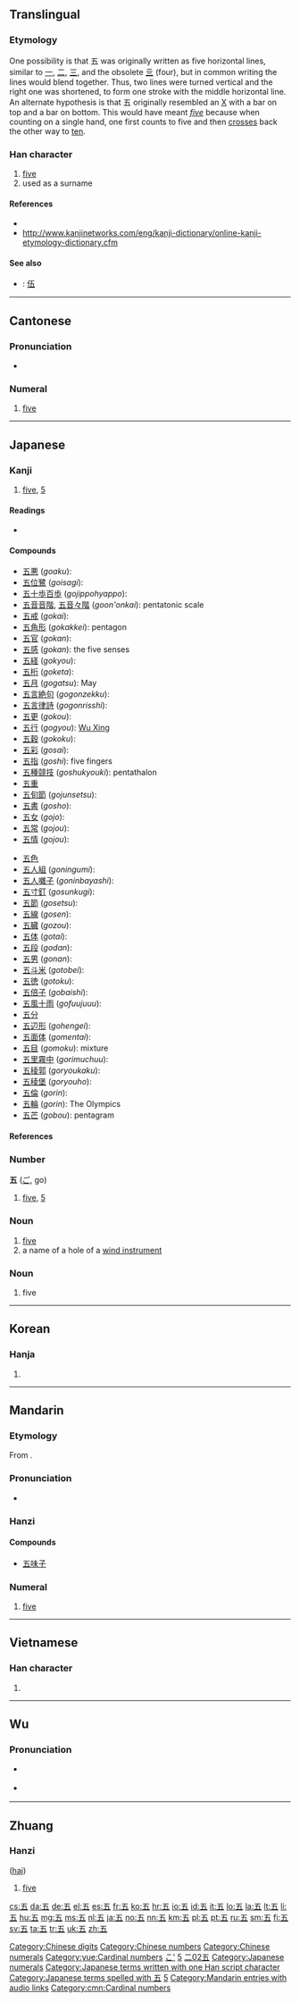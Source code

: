 {{also|伍}}<!-- may be replaced by zh-forms -->
==Translingual==
{{stroke order|type=animate}}
{{stroke order}}

===Etymology===
One possibility is that 五 was originally written as five horizontal lines, similar to [[一]], [[二]], [[三]], and the obsolete [[亖]] (four), but in common writing the lines would blend together. Thus, two lines were turned vertical and the right one was shortened, to form one stroke with the middle horizontal line. An alternate hypothesis is that 五 originally resembled an [[X]] with a bar on top and a bar on bottom. This would have meant ''[[five]]'' because when counting on a single hand, one first counts to five and then [[crosses]] back the other way to [[ten]].

===Han character===
{{Han char|rn=7|rad=二|as=02|sn=4|four=1010<sub>7</sub>|canj=一木一 (MDM)}}

# [[five]]
# used as a surname

====References====
* {{Han ref|kx=0086.110|dkj=00257|dj=0178.040|hdz=10011.030|uh=4E94|ud=20116|bh=A4AD|bd=42157}}
* http://www.kanjinetworks.com/eng/kanji-dictionary/online-kanji-etymology-dictionary.cfm

====See also====
{{Chinese-numbers}}
* {{qualifier|Chinese financial form}}: [[伍]]

[[Category:Chinese digits]]
[[Category:Chinese numbers]]
[[Category:Chinese numerals]]

----

==Cantonese==

===Pronunciation===
* {{a|Guangzhou}} {{IPA|/ŋ̍¹³/|lang=yue}}

===Numeral===
{{head|yue|numeral|yale|ng5}}

# [[five]]

[[Category:yue:Cardinal numbers]]

----

==Japanese==

===Kanji===
{{ja-kanji|grade=1|rs=二02}}

# [[five]], [[5]]

====Readings====
* {{ja-readings|on=[[ご]] (''go'')|kun=[[いつ]] (''itsu''), [[いつつ]] ([[五つ]], ''itsutsu'')|nanori=[[い]] (''i''), [[さ]] (''sa''), [[さつ]] (''satsu''), [[ち]] (''chi''), [[ふ]] (''fu''), [[み]] (''mi''), [[め]] (''me'')}}

====Compounds====
{{top2}}
* [[五悪]] (''goaku''):
* [[五位鷺]] (''goisagi''):
* [[五十歩百歩]] (''gojippohyappo''):
* [[五音音階]], [[五音々階]] (''goon'onkai''): pentatonic scale
* [[五戒]] (''gokai''):
* [[五角形]] (''gokakkei''): pentagon
* [[五官]] (''gokan''):
* [[五感]] (''gokan''): the five senses
* [[五経]] (''gokyou''):
* [[五桁]] (''goketa''):
* [[五月]] (''gogatsu''): May
* [[五言絶句]] (''gogonzekku''):
* [[五言律詩]] (''gogonrisshi''):
* [[五更]] (''gokou''):
* [[五行]] (''gogyou''): [http://en.wikipedia.org/wiki/Wu_xing Wu Xing]
* [[五穀]] (''gokoku''):
* [[五彩]] (''gosai''):
* [[五指]] (''goshi''): five fingers
* [[五種競技]] (''goshukyouki''): pentathalon
* [[五重]]
* [[五旬節]] (''gojunsetsu''):
* [[五書]] (''gosho''):
* [[五女]] (''gojo''):
* [[五常]] (''gojou''):
* [[五情]] (''gojou''):
{{mid2}}
* [[五色]]
* [[五人組]] (''goningumi''):
* [[五人囃子]] (''goninbayashi''):
* [[五寸釘]] (''gosunkugi''):
* [[五節]] (''gosetsu''):
* [[五線]] (''gosen''):
* [[五臓]] (''gozou''):
* [[五体]] (''gotai''):
* [[五段]] (''godan''):
* [[五男]] (''gonan''):
* [[五斗米]] (''gotobei''):
* [[五徳]] (''gotoku''):
* [[五倍子]] (''gobaishi''):
* [[五風十雨]] (''gofuujuuu''):
* [[五分]]
* [[五辺形]] (''gohengei''):
* [[五面体]] (''gomentai''):
* [[五目]] (''gomoku''): mixture
* [[五里霧中]] (''gorimuchuu''):
* [[五稜郭]] (''goryoukaku''):
* [[五稜堡]] (''goryouho''):
* [[五倫]] (''gorin''):
* [[五輪]] (''gorin''): The Olympics
* [[五芒]] (''gobou''): pentagram
{{bottom}}

====References====
{{ja-kref
|jis= 385E
|ku= 2462
|shift= 8CDC
|euc= B8DE
|freq= 31
|nelson= 15
|newnelson= 77 
|halpern= 3436
|kld= 2142
|heisig= 5
|tuttle= 0a4.27
}}

===Number===
{{cardinalbox|ja|4|5|6|四|六}}
'''五''' ([[ご]], go)

# [[five]], [[5]]

===Noun===
{{ja-noun|k|hira=ご|rom=go|hidx=こ'}}

# [[five]]
# a name of a hole of a [[wind instrument]]

===Noun===
{{ja-noun|k|hira=いつ|rom=itsu|hidx=いつ}}

# five

[[Category:1000 Japanese basic words|こ']]
[[Category:Japanese numbers|5]]
[[Category:Grade 1 kanji|二02五]]
[[Category:Japanese numerals]]
[[Category:Japanese terms written with one Han script character]]
[[Category:Japanese terms spelled with 五]]

----

==Korean==

===Hanja===
{{ko-hanja|hangeul=오|rv=o|mr=o|y=o|eumhun=다섯|ehrv=daseot|ehmr=tasŏt|ehy=tases}}

# {{defn|lang=ko|sort=二02}}

[[Category:Korean numbers|5]]

----

==Mandarin==

===Etymology===
From {{etyl|sit-pro|cmn}} {{recons|l/b-ŋa|lang=sit-pro||five}}.

===Pronunciation===
* {{audio|zh-wǔ.ogg|audio}}

===Hanzi===
{{cmn-hanzi|pin=[[wǔ]] ([[wu3]])|wg=wu<sup>3</sup>}}

====Compounds====
* [[五味子]]

===Numeral===
{{cmn-car-num|ts|pin=wǔ|pint=wu3|rs=二02}}

# [[five]]

[[Category:Mandarin entries with audio links]]
[[Category:cmn:Cardinal numbers]]

----

==Vietnamese==

===Han character===
{{vi-hantu|ngũ|rs=二02}}

# {{defn|lang=vi|sort=二02}}

----

==Wu==
===Pronunciation===
* {{a|Shanghai}} {{IPA|/ɦŋ̍²³/|lang=wuu}}
* {{a|Suzhou}} {{IPA|/ŋ̍³¹/|lang=wuu}}

----

==Zhuang==

===Hanzi===
{{head|za|character}} ([[haj]])

# [[five]]

[[cs:五]]
[[da:五]]
[[de:五]]
[[el:五]]
[[es:五]]
[[fr:五]]
[[ko:五]]
[[hr:五]]
[[io:五]]
[[id:五]]
[[it:五]]
[[lo:五]]
[[la:五]]
[[lt:五]]
[[li:五]]
[[hu:五]]
[[mg:五]]
[[ms:五]]
[[nl:五]]
[[ja:五]]
[[no:五]]
[[nn:五]]
[[km:五]]
[[pl:五]]
[[pt:五]]
[[ru:五]]
[[sm:五]]
[[fi:五]]
[[sv:五]]
[[ta:五]]
[[tr:五]]
[[uk:五]]
[[zh:五]]